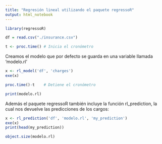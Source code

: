 ```yaml
---
title: "Regresión lineal utilizando el paquete regressoR"
output: html_notebook
---
```



```r
library(regressoR)
```

```r
df = read.csv("./insurance.csv")
```

```r
t <- proc.time() # Inicia el cronómetro
```
 
 
Creamos el modelo que por defecto se guarda en una variable llamada 'modelo.rl'
```r
x <- rl_model('df', 'charges')
exe(x)
```

```r
proc.time()-t    # Detiene el cronómetro
```
```r
print(modelo.rl)
```

Además el paquete regressoR también incluye la función rl_prediction, la cual nos devuelve las predicciones de los cargos:

```r
x <- rl_prediction('df', 'modelo.rl', 'my_prediction')
exe(x)
print(head(my_prediction))

```
```r
object.size(modelo.rl)
```
